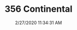 ---
width: 2000
height: 1333
title: 356 Continental
description: Porsche 356 Continental at CPR.
date: 2/27/2020 11:34:31 AM
cameraMake: Sony
cameraModel: ILCE-7M3
lens: ZEISS Batis 1.8/85
settingsfStop: f/1.8
settingsISO: ISO 100
settingsShutter: 1/100
settingsFocalLength: 85 mm
---